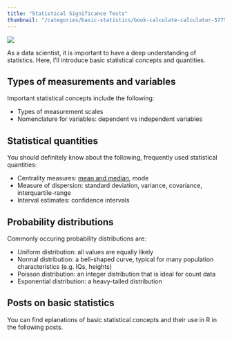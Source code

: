 ```yaml
---
title: "Statistical Significance Tests"
thumbnail: "/categories/basic-statistics/book-calculate-calculator-5775.jpg"
---
```

<img src="book-calculate-calculator-5775.jpg"/>

As a data scientist, it is important to have a deep understanding of statistics. Here, I'll introduce basic statistical concepts and quantities.

## Types of measurements and variables

Important statistical concepts include the following:

* Types of measurement scales
* Nomenclature for variables: dependent vs independent variables

## Statistical quantities

You should definitely know about the following, frequently used statistical quantities:

* Centrality measures: [mean and median](/post/basic-statistics/mean_vs_median/), mode
* Measure of dispersion: standard deviation, variance, covariance, interquartile-range
* Interval estimates: confidence intervals

## Probability distributions

Commonly occuring probability distributions are:

* Uniform distribution: all values are equally likely
* Normal distribution: a bell-shaped curve, typical for many population characteristics (e.g. IQs, heights)
* Poisson distribution: an integer distribution that is ideal for count data
* Exponential distribution: a heavy-tailed distribution

## Posts on basic statistics

You can find eplanations of basic statistical concepts and their use in R in the following posts.
